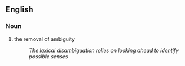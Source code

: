 ==English==
===Noun===
#the removal of ambiguity
#:''The lexical disambiguation relies on looking ahead to identify possible senses''